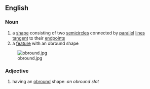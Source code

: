 ==English==
===Noun===
#a [[shape]] consisting of two [[semicircle]]s connected by [[parallel]] [[lines]] [[tangent]] to their [[endpoint]]s
#a [[feature]] with an obround shape
[[Image:obround.jpg]]

===Adjective===
#having an [[obround]] shape: ''an obround slot''